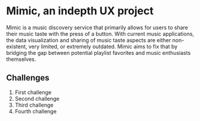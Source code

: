 

# Mimic, an indepth UX project

Mimic is a music discovery service that primarily allows for users to share their music taste with the press of a button. With current music applications, the data visualization and sharing of music taste aspects are either non-existent, very limited, or extremely outdated. Mimic aims to fix that by bridging the gap between potential playlist favorites and music enthusiasts themselves.

## Challenges

1. First challenge
2. Second challenge
3. Third challenge
4. Fourth challenge
